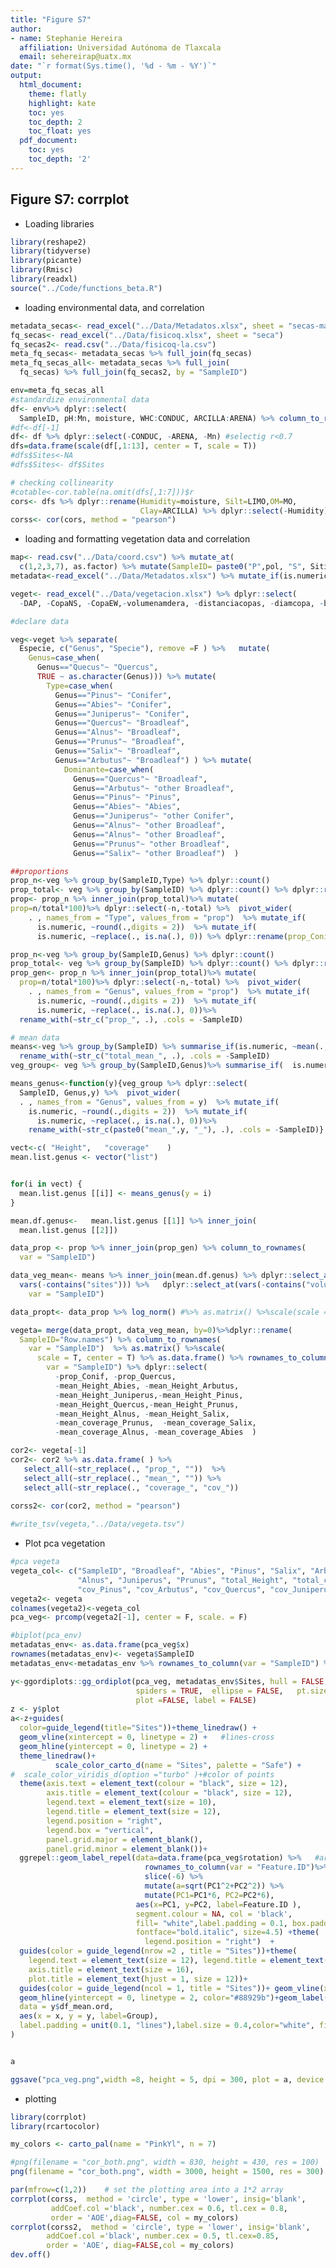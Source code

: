 ```yaml
---
title: "Figure S7"
author:
- name: Stephanie Hereira
  affiliation: Universidad Autónoma de Tlaxcala
  email: sehereirap@uatx.mx
date: "`r format(Sys.time(), '%d - %m - %Y')`"
output:
  html_document:
    theme: flatly
    highlight: kate
    toc: yes
    toc_depth: 2
    toc_float: yes
  pdf_document:
    toc: yes
    toc_depth: '2'
---
```


## Figure S7: corrplot

- Loading libraries 
```r
library(reshape2)
library(tidyverse)
library(picante)
library(Rmisc)
library(readxl)
source("../Code/functions_beta.R")
```

- loading environmental data, and correlation

```r
metadata_secas<- read_excel("../Data/Metadatos.xlsx", sheet = "secas-marzo")
fq_secas<- read_excel("../Data/fisicoq.xlsx", sheet = "seca")
fq_secas2<- read.csv("../Data/fisicoq-la.csv")
meta_fq_secas<- metadata_secas %>% full_join(fq_secas) 
meta_fq_secas_all<- metadata_secas %>% full_join(
  fq_secas) %>% full_join(fq_secas2, by = "SampleID")

env=meta_fq_secas_all
#standardize environmental data
df<- env%>% dplyr::select(
  SampleID, pH:Mn, moisture, WHC:CONDUC, ARCILLA:ARENA) %>% column_to_rownames(var = "SampleID")
#df<-df[-1]
df<- df %>% dplyr::select(-CONDUC, -ARENA, -Mn) #selectig r<0.7
dfs=data.frame(scale(df[,1:13], center = T, scale = T)) 
#dfs$Sites<-NA
#dfs$Sites<- df$Sites

# checking collinearity
#cotable<-cor.table(na.omit(dfs[,1:7]))$r
cors<- dfs %>% dplyr::rename(Humidity=moisture, Silt=LIMO,OM=MO,
                             Clay=ARCILLA) %>% dplyr::select(-Humidity)
corss<- cor(cors, method = "pearson")


```

- loading and formatting vegetation data and correlation
```r
map<- read.csv("../Data/coord.csv") %>% mutate_at(
  c(1,2,3,7), as.factor) %>% mutate(SampleID= paste0("P",pol, "S", Sitio,"T", Transecto ))
metadata<-read_excel("../Data/Metadatos.xlsx") %>% mutate_if(is.numeric, as.factor)

veget<- read_excel("../Data/vegetacion.xlsx") %>% dplyr::select(
  -DAP, -CopaNS, -CopaEW,-volumenamdera, -distanciacopas, -diamcopa, -basal_area )

#declare data

veg<-veget %>% separate(
  Especie, c("Genus", "Specie"), remove =F ) %>%   mutate(
    Genus=case_when(
      Genus=="Quecus"~ "Quercus",
      TRUE ~ as.character(Genus))) %>% mutate(
        Type=case_when(
          Genus=="Pinus"~ "Conifer",
          Genus=="Abies"~ "Conifer",
          Genus=="Juniperus"~ "Conifer",
          Genus=="Quercus"~ "Broadleaf",
          Genus=="Alnus"~ "Broadleaf",
          Genus=="Prunus"~ "Broadleaf",
          Genus=="Salix"~ "Broadleaf",
          Genus=="Arbutus"~ "Broadleaf") ) %>% mutate(
            Dominante=case_when(
              Genus=="Quercus"~ "Broadleaf",
              Genus=="Arbutus"~ "other Broadleaf",
              Genus=="Pinus"~ "Pinus",
              Genus=="Abies"~ "Abies",
              Genus=="Juniperus"~ "other Conifer",
              Genus=="Alnus"~ "other Broadleaf",
              Genus=="Alnus"~ "other Broadleaf",
              Genus=="Prunus"~ "other Broadleaf",
              Genus=="Salix"~ "other Broadleaf")  )

##proportions
prop_n<-veg %>% group_by(SampleID,Type) %>% dplyr::count()
prop_total<- veg %>% group_by(SampleID) %>% dplyr::count() %>% dplyr::rename(total=n)
prop<- prop_n %>% inner_join(prop_total)%>% mutate(
prop=n/total*100)%>% dplyr::select(-n,-total) %>%  pivot_wider(
    . , names_from = "Type", values_from = "prop")  %>% mutate_if(
      is.numeric, ~round(.,digits = 2))  %>% mutate_if(
      is.numeric, ~replace(., is.na(.), 0)) %>% dplyr::rename(prop_Conif="Conifer",prop_Broadleaf="Broadleaf")

prop_n<-veg %>% group_by(SampleID,Genus) %>% dplyr::count()
prop_total<- veg %>% group_by(SampleID) %>% dplyr::count() %>% dplyr::rename(total=n)
prop_gen<- prop_n %>% inner_join(prop_total)%>% mutate(
  prop=n/total*100)%>% dplyr::select(-n,-total) %>%  pivot_wider(
    . , names_from = "Genus", values_from = "prop")  %>% mutate_if(
      is.numeric, ~round(.,digits = 2))  %>% mutate_if(
      is.numeric, ~replace(., is.na(.), 0))%>% 
  rename_with(~str_c("prop_", .), .cols = -SampleID)

# mean data
means<-veg %>% group_by(SampleID) %>% summarise_if(is.numeric, ~mean(., na.rm = TRUE))%>% 
  rename_with(~str_c("total_mean_", .), .cols = -SampleID)
veg_group<- veg %>% group_by(SampleID,Genus)%>% summarise_if(  is.numeric, ~mean(., na.rm = TRUE)) %>% dplyr::select(-Sites) #%>% column_to_rownames(var = "SampleID")

means_genus<-function(y){veg_group %>% dplyr::select(
  SampleID, Genus,y) %>%  pivot_wider(
  . , names_from = "Genus", values_from = y)  %>% mutate_if(
    is.numeric, ~round(.,digits = 2))  %>% mutate_if(
      is.numeric, ~replace(., is.na(.), 0))%>% 
    rename_with(~str_c(paste0("mean_",y, "_"), .), .cols = -SampleID)}

vect<-c( "Height",   "coverage"    )
mean.list.genus <- vector("list")


for(i in vect) {
  mean.list.genus [[i]] <- means_genus(y = i)
}

mean.df.genus<-   mean.list.genus [[1]] %>% inner_join(
  mean.list.genus [[2]])

data_prop <- prop %>% inner_join(prop_gen) %>% column_to_rownames(
  var = "SampleID") 

data_veg_mean<- means %>% inner_join(mean.df.genus) %>% dplyr::select_at(
  vars(-contains("sites"))) %>%   dplyr::select_at(vars(-contains("volumen")))%>% column_to_rownames(
    var = "SampleID")

data_propt<- data_prop %>% log_norm() #%>% as.matrix() %>%scale(scale = T, center = T) 

vegeta= merge(data_propt, data_veg_mean, by=0)%>%dplyr::rename(
  SampleID="Row.names") %>% column_to_rownames(
    var = "SampleID")  %>% as.matrix() %>%scale(
      scale = T, center = T) %>% as.data.frame() %>% rownames_to_column(
        var = "SampleID") %>% dplyr::select(
          -prop_Conif, -prop_Quercus,
          -mean_Height_Abies, -mean_Height_Arbutus,
          -mean_Height_Juniperus,-mean_Height_Pinus,
          -mean_Height_Quercus,-mean_Height_Prunus,
          -mean_Height_Alnus, -mean_Height_Salix,
          -mean_coverage_Prunus,  -mean_coverage_Salix,
          -mean_coverage_Alnus, -mean_coverage_Abies  )

cor2<- vegeta[-1]
cor2<- cor2 %>% as.data.frame( ) %>% 
   select_all(~str_replace(., "prop_", ""))  %>% 
   select_all(~str_replace(., "mean_", "")) %>% 
   select_all(~str_replace(., "coverage_", "cov_")) 
   
corss2<- cor(cor2, method = "pearson") 

#write_tsv(vegeta,"../Data/vegeta.tsv")
```

- Plot pca vegetation

```r
#pca vegeta
vegeta_col<- c("SampleID", "Broadleaf", "Abies", "Pinus", "Salix", "Arbutus",
               "Alnus", "Juniperus", "Prunus", "total_Height", "total_coverage",
               "cov_Pinus", "cov_Arbutus", "cov_Quercus", "cov_Juniperus")
vegeta2<- vegeta
colnames(vegeta2)<-vegeta_col
pca_veg<- prcomp(vegeta2[-1], center = F, scale. = F)

#biplot(pca_env)
metadatas_env<- as.data.frame(pca_veg$x) 
rownames(metadatas_env)<- vegeta$SampleID
metadatas_env<-metadatas_env %>% rownames_to_column(var = "SampleID") %>% inner_join(metadata)

y<-ggordiplots::gg_ordiplot(pca_veg, metadatas_env$Sites, hull = FALSE, 
                            spiders = TRUE,  ellipse = FALSE,   pt.size = 4,
                            plot =FALSE, label = FALSE)
z <- y$plot
a<-z+guides(
  color=guide_legend(title="Sites"))+theme_linedraw() +
  geom_vline(xintercept = 0, linetype = 2) +   #lines-cross
  geom_hline(yintercept = 0, linetype = 2) +
  theme_linedraw()+
          scale_color_carto_d(name = "Sites", palette = "Safe") +
#  scale_color_viridis_d(option ="turbo" )+#color of points 
  theme(axis.text = element_text(colour = "black", size = 12),
        axis.title = element_text(colour = "black", size = 12),
        legend.text = element_text(size = 10),
        legend.title = element_text(size = 12), 
        legend.position = "right", 
        legend.box = "vertical",
        panel.grid.major = element_blank(),
        panel.grid.minor = element_blank())+
  ggrepel::geom_label_repel(data=data.frame(pca_veg$rotation) %>%   #arrows
                              rownames_to_column(var = "Feature.ID")%>%
                              slice(-6) %>% 
                              mutate(a=sqrt(PC1^2+PC2^2)) %>% 
                              mutate(PC1=PC1*6, PC2=PC2*6),
                            aes(x=PC1, y=PC2, label=Feature.ID ),
                            segment.colour = NA, col = 'black', 
                            fill= "white",label.padding = 0.1, box.padding = 0.1,
                            fontface="bold.italic", size=4.5) +theme(
                              legend.position = "right")  +
  guides(color = guide_legend(nrow =2 , title = "Sites"))+theme(
    legend.text = element_text(size = 12), legend.title = element_text(size = 14),
    axis.title = element_text(size = 16),
    plot.title = element_text(hjust = 1, size = 12))+
  guides(color = guide_legend(ncol = 1, title = "Sites"))+ geom_vline(xintercept = 0, linetype = 2, color="#88929b") +   #lines-cross
  geom_hline(yintercept = 0, linetype = 2, color="#88929b")+geom_label(
  data = y$df_mean.ord,
  aes(x = x, y = y, label=Group), 
  label.padding = unit(0.1, "lines"),label.size = 0.4,color="white", fill="black",fontface="bold",
)


a

ggsave("pca_veg.png",width =8, height = 5, dpi = 300, plot = a, device = "png")

```


- plotting
```r
library(corrplot)
library(rcartocolor)

my_colors <- carto_pal(name = "PinkYl", n = 7)

#png(filename = "cor_both.png", width = 830, height = 430, res = 100)
png(filename = "cor_both.png", width = 3000, height = 1500, res = 300)

par(mfrow=c(1,2))    # set the plotting area into a 1*2 array
corrplot(corss,  method = 'circle', type = 'lower', insig='blank',
         addCoef.col ='black', number.cex = 0.6, tl.cex = 0.8,
         order = 'AOE',diag=FALSE, col = my_colors)
corrplot(corss2,  method = 'circle', type = 'lower', insig='blank',
        addCoef.col ='black', number.cex = 0.5, tl.cex=0.85,
        order = 'AOE', diag=FALSE,col = my_colors)
dev.off()

```

